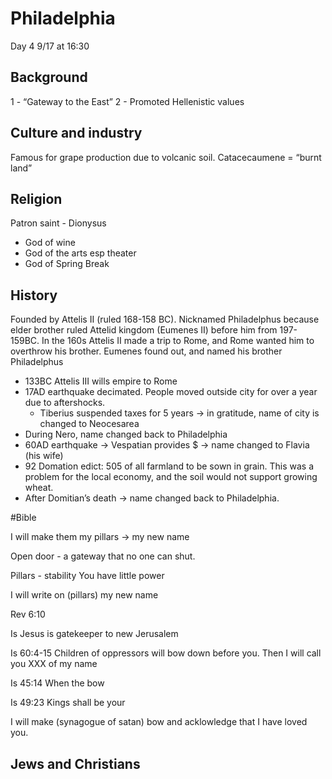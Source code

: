 # Philadelphia

Day 4 9/17 at 16:30

## Background

1 - "Gateway to the East"
2 - Promoted Hellenistic values

## Culture and industry

Famous for grape production due to volcanic soil. Catacecaumene = "burnt land"

## Religion

Patron saint - Dionysus

- God of wine
- God of the arts esp theater
- God of Spring Break

## History

Founded by Attelis II (ruled 168-158 BC). Nicknamed Philadelphus because elder brother ruled Attelid kingdom (Eumenes II) before him from 197-159BC.  In the 160s Attelis II made a trip to Rome, and Rome wanted him to overthrow his brother.  Eumenes found out, and named his brother Philadelphus

- 133BC Attelis III wills empire to Rome
- 17AD earthquake decimated. People moved outside city for over a year due to aftershocks.
  - Tiberius suspended taxes for 5 years -> in gratitude, name of city is changed to Neocesarea
- During Nero, name changed back to Philadelphia
- 60AD earthquake -> Vespatian provides $ -> name changed to Flavia (his wife)
- 92 Domation edict: 505 of all farmland to be sown in grain. This was a problem for the local economy, and the soil would not support growing wheat. 
- After Domitian's death -> name changed back to Philadelphia.

#Bible

I will make them my pillars -> my new name

Open door - a gateway that no one can shut.

Pillars - stability
You have little power

I will write on (pillars) my new name

Rev 6:10

Is Jesus is gatekeeper to new Jerusalem

Is 60:4-15 Children of oppressors will bow down before you. Then I will call you XXX of my name

Is 45:14 When the bow

Is 49:23  Kings shall be your

I will make (synagogue of satan) bow and acklowledge that I have loved you. 

## Jews and Christians





